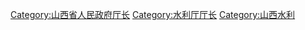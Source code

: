 [[Category:山西省人民政府厅长|Category:山西省人民政府厅长]]
[[Category:水利厅厅长|Category:水利厅厅长]]
[[Category:山西水利|Category:山西水利]]